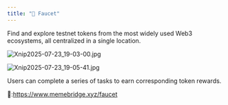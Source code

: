 ```yaml
---
title: "🤑 Faucet"
---
```


Find and explore testnet tokens from the most widely used Web3 ecosystems, all centralized in a single location.

![Xnip2025-07-23_19-03-00.jpg](/images/Xnip2025-07-23_19-03-00.jpg)

![Xnip2025-07-23_19-05-41.jpg](/images/Xnip2025-07-23_19-05-41.jpg)

Users can complete a series of tasks to earn corresponding token rewards.

🔗:https://www.memebridge.xyz/faucet